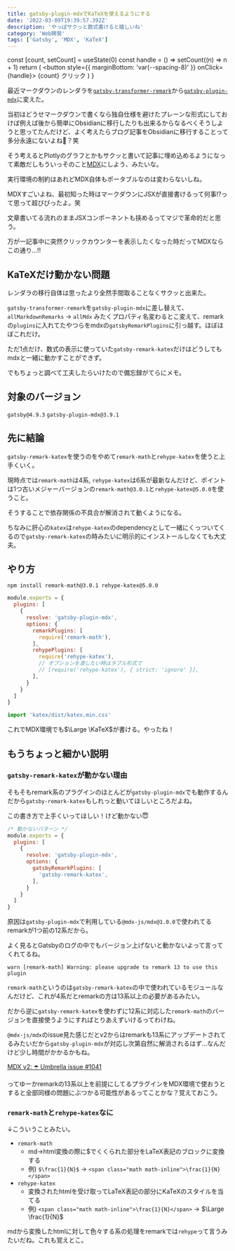 ```yaml
---
title: gatsby-plugin-mdxでKaTeXを使えるようにする
date: '2022-03-09T19:39:57.392Z'
description: 'やっぱサクッと数式書けると嬉しいね'
category: 'Web開発'
tags: ['Gatsby', 'MDX', 'KaTeX']
---
```



  const [count, setCount] = useState(0)
  const handle = () => setCount((n) => n + 1)
  return (
    <button style={{ marginBottom: 'var(--spacing-8)' }} onClick={handle}>
      {count} クリック
    </button>
  )
}

最近マークダウンのレンダラを[`gatsby-transformer-remark`](https://www.gatsbyjs.com/plugins/gatsby-transformer-remark)から[`gatsby-plugin-mdx`](https://www.gatsbyjs.com/plugins/gatsby-plugin-mdx)に変えた。

当初はどうせマークダウンで書くなら独自仕様を避けたプレーンな形式にしておけば例えば後から簡単にObsidianに移行したりも出来るからなるべくそうしようと思ってたんだけど、よく考えたらブログ記事をObsidianに移行することって多分永遠にないよね🤔？笑

そう考えるとPlotlyのグラフとかもサクッと書いて記事に埋め込めるようになって素敵だしもういっそのこと[MDX](https://mdxjs.com)にしよう、みたいな。

実行環境の制約はあれどMDX自体もポータブルなのは変わらないしね。

MDXすごいよね、最初知った時はマークダウンにJSXが直接書けるって何事!?って思って超びびったよ。笑

文章書いてる流れのままJSXコンポーネントも挟めるってマジで革命的だと思う。

万が一記事中に突然クリックカウンターを表示したくなった時だってMDXならこの通り…!!

<Counter />

## KaTeXだけ動かない問題

レンダラの移行自体は思ったより全然手間取ることなくサクッと出来た。

`gatsby-transformer-remark`を`gatsby-plugin-mdx`に差し替えて、`allMarkdownRemarks` → `allMdx` みたくプロパティ名変わるとこ変えて、remarkの`plugins`に入れてたやつらをmdxの`gatsbyRemarkPlugins`に引っ越す。ほぼほぼこれだけ。

ただ1点だけ、数式の表示に使っていた`gatsby-remark-katex`だけはどうしてもmdxと一緒に動かすことができず。

でもちょっと調べて工夫したらいけたので備忘録がてらにメモ。

## 対象のバージョン

`gatsby@4.9.3` `gatsby-plugin-mdx@3.9.1`

## 先に結論

`gatsby-remark-katex`を使うのをやめて`remark-math`と`rehype-katex`を使うと上手くいく。

現時点では`remark-math`は4系, `rehype-katex`は6系が最新なんだけど、ポイントは1つ古いメジャーバージョンの`remark-math@3.0.1`と`rehype-katex@5.0.0`を使うこと。

そうすることで依存関係の不具合が解消されて動くようになる。

ちなみに肝心の`katex`は`rehype-katex`のdependencyとして一緒にくっついてくるので`gatsby-remark-katex`の時みたいに明示的にインストールしなくても大丈夫。

## やり方

```shell
npm install remark-math@3.0.1 rehype-katex@5.0.0
```

```js:title=gatsby-config.js
module.exports = {
  plugins: [
    {
      resolve: 'gatsby-plugin-mdx',
      options: {
        remarkPlugins: [
          require('remark-math'),
        ],
        rehypePlugins: [
          require('rehype-katex'),
          // オプションを渡したい時はタプル形式で
          // [require('rehype-katex'), { strict: 'ignore' }],
        ],
      }
    }
  ]
}
```

```js:title=gatsby-browser.js
import 'katex/dist/katex.min.css'
```

これでMDX環境でも$\Large \KaTeX$が書ける。やったね！

## もうちょっと細かい説明

### `gatsby-remark-katex`が動かない理由

そもそもremark系のプラグインのほとんどが`gatsby-plugin-mdx`でも動作するんだから`gatsby-remark-katex`もしれっと動いてほしいところだよね。

この書き方で上手くいってほしい！けど動かない😇

```js:title=gatsby-config.js
/* 動かないパターン */
module.exports = {
  plugins: [
    {
      resolve: 'gatsby-plugin-mdx',
      options: {
        gatsbyRemarkPlugins: [
          'gatsby-remark-katex',
        ],
      }
    }
  ]
}
```

原因は`gatsby-plugin-mdx`で利用している`@mdx-js/mdx@1.0.0`で使われてるremarkが1つ前の12系だから。

よく見るとGatsbyのログの中でもバージョン上げないと動かないよって言ってくれてるね。

```shell
warn [remark-math] Warning: please upgrade to remark 13 to use this plugin
```

`remark-math`というのは`gatsby-remark-katex`の中で使われているモジュールなんだけど、これが4系だとremarkの方は13系以上の必要があるみたい。

だから逆に`gatsby-remark-katex`を使わずに12系に対応した`remark-math`のバージョンを直接使うようにすればとりあえずいけるってわけね。

`@mdx-js/mdx`のissue見た感じだとv2からはremarkも13系にアップデートされてるみたいだから`gatsby-plugin-mdx`が対応し次第自然に解消されるはず…なんだけど少し時間がかかるかもね。

[MDX v2: ☂️ Umbrella issue #1041](https://github.com/mdx-js/mdx/issues/1041)

ってゆーかremarkの13系以上を前提にしてるプラグインをMDX環境で使おうとすると全部同様の問題にぶつかる可能性があるってことかな？覚えておこう。

### `remark-math`と`rehype-katex`なに

↓こういうことみたい。

- `remark-math`
  - md→html変換の際に\$でくくられた部分をLaTeX表記のブロックに変換する
  - 例) `$\frac{1}{N}$` → `<span class="math math-inline">\frac{1}{N}</span>`
- `rehype-katex`
  - 変換されたhtmlを受け取ってLaTeX表記の部分にKaTeXのスタイルを当てる
  - 例) `<span class="math math-inline">\frac{1}{N}</span>` → $\Large \frac{1}{N}$

mdから変換したhtmlに対して色々する系の処理をremarkでは`rehype`って言うみたいだね。これも覚えとこ。
